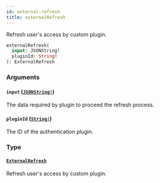```yaml
---
id: external-refresh
title: externalRefresh
---
```


Refresh user's access by custom plugin.

```graphql
externalRefresh(
  input: JSONString!
  pluginId: String!
): ExternalRefresh

```

### Arguments

#### `input` ([`JSONString!`](/docs/developer/api-reference/scalars/json-string))

The data required by plugin to proceed the refresh process.

#### `pluginId` ([`String!`](/docs/developer/api-reference/scalars/string))

The ID of the authentication plugin.

### Type

#### [`ExternalRefresh`](/docs/developer/api-reference/objects/external-refresh)

Refresh user's access by custom plugin.
